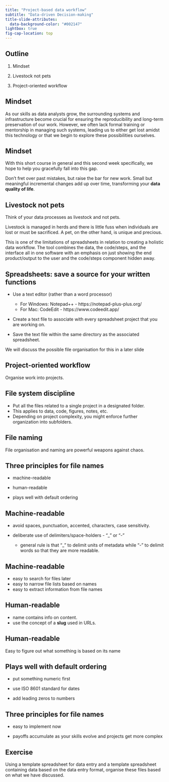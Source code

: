 ```yaml
---
title: "Project-based data workflow"
subtitle: "Data-driven Decision-making"
title-slide-attributes: 
  data-background-color: "#002147"
lightbox: true
fig-cap-location: top
---
```


## Outline

1. Mindset

2. Livestock not pets

3. Project-oriented workflow


## Mindset {.center}

As our skills as data analysts grow, the surrounding systems and infrastructure become crucial for ensuring the reproducibility and long-term preservation of our work. However, we often lack formal training or mentorship in managing such systems, leading us to either get lost amidst this technology or that we begin to explore these possibilities ourselves.

## Mindset {.center}

With this short course in general and this second week specifically, we hope to help you gracefully fall into this gap.

Don’t fret over past mistakes, but raise the bar for new work. Small but meaningful incremental changes add up over time, transforming your **data quality of life**.

## Livestock not pets {.center}

Think of your data processes as livestock and not pets.

::: {.notes}

Livestock is managed in herds and there is little fuss when individuals are lost or must be sacrificed. A pet, on the other hand, is unique and precious.

This is one of the limitations of spreadsheets in relation to creating a holistic data workflow. The tool combines the data, the code/steps, and the interface all in one software with an emphasis on just showing the end product/output to the user and the code/steps component hidden away. 

:::

## Spreadsheets: save a source for your written functions

* Use a text editor (rather than a word processor)

     * For Windows: Notepad++ - https://notepad-plus-plus.org/
     * For Mac: CodeEdit - https://www.codeedit.app/

* Create a text file to associate with every spreadsheet project that you are working on.

* Save the text file within the same directory as the associated spreadsheet.

::: {.notes}

We will discuss the possible file organisation for this in a later slide

:::

## Project-oriented workflow {.center}

Organise work into projects.

## File system discipline

* Put all the files related to a single project in a designated folder.
* This applies to data, code, figures, notes, etc.
* Depending on project complexity, you might enforce further organization into subfolders.

## File naming {.center}

File organisation and naming are powerful weapons against chaos.

## Three principles for file names

* machine-readable

* human-readable

* plays well with default ordering

## Machine-readable

* avoid spaces, punctuation, accented, characters, case sensitivity.

* deliberate use of delimiters/space-holders - "_" or "-"

     * general rule is that "_" to delimit units of metadata while "-" to delimit words so that they are more readable.

## Machine-readable

* easy to search for files later
* easy to narrow file lists based on names
* easy to extract information from file names

## Human-readable

* name contains info on content.
* use the concept of a **slug** used in URLs.

## Human-readable {.cemter}

Easy to figure out what something is based on its name

## Plays well with default ordering

* put something numeric first

* use ISO 8601 standard for dates

* add leading zeros to numbers

## Three principles for file names

* easy to implement now

* payoffs accumulate as your skills evolve and projects get more complex

## Exercise {.center}

Using a template spreadsheet for data entry and a template spreadsheet containing data based on the data entry format, organise these files based on what we have discussed.











